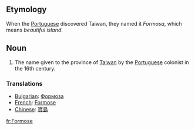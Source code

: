 ==Etymology==

When the [[Portuguese]] discovered Taiwan, they named it ''Formosa'', which means ''beautiful island''.

==Noun==

# The name given to the province of [[Taiwan]] by the [[Portuguese]] colonist in the 16th century.

===Translations===

*[[Bulgarian]]: [[Формоза]]
*[[French]]: [[Formose]]
*[[Chinese]]: [[寶島]]
[[fr:Formose]]